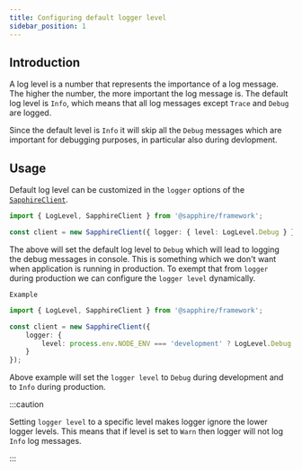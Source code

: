 ```yaml
---
title: Configuring default logger level
sidebar_position: 1
---
```


## Introduction

A log level is a number that represents the importance of a log message. The higher the number, the more important the
log message is. The default log level is `Info`, which means that all log messages except `Trace` and `Debug` are logged.

Since the default level is `Info` it will skip all the `Debug` messages which are important for debugging purposes, in particular
also during devlopment.

## Usage

Default log level can be customized in the `logger` options of the [`SapphireClient`][sapphire].

```typescript ts2esm2cjs|{3}|{3}
import { LogLevel, SapphireClient } from '@sapphire/framework';

const client = new SapphireClient({ logger: { level: LogLevel.Debug } });
```

The above will set the default log level to `Debug` which will lead to logging the debug messages in console. This is something
which we don't want when application is running in production. To exempt that from `logger` during production we can
configure the `logger level` dynamically.

`Example`
```typescript ts2esm2cjs|{3}|{3}
import { LogLevel, SapphireClient } from '@sapphire/framework';

const client = new SapphireClient({
	logger: {
		level: process.env.NODE_ENV === 'development' ? LogLevel.Debug : LogLevel.Info
	}
});
```

Above example will set the `logger level` to `Debug` during development and to `Info` during production.

:::caution

Setting `logger level` to a specific level makes logger ignore the lower logger levels. This means that if level is set to
`Warn` then logger will not log `Info` log messages.

:::

[sapphire]: ../../Documentation/api-framework/classes/SapphireClient
